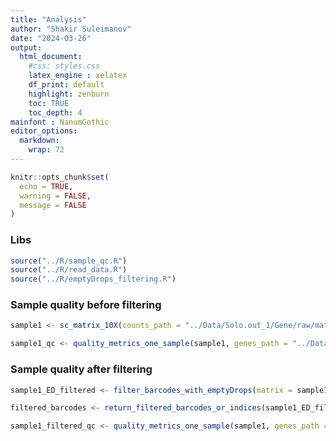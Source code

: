 ```yaml
---
title: "Analysis"
author: "Shakir Suleimanov"
date: "2024-03-26"
output: 
  html_document:
    #css: styles.css
    latex_engine : xelatex
    df_print: default
    highlight: zenburn
    toc: TRUE
    toc_depth: 4
mainfont : NanumGothic    
editor_options: 
  markdown: 
    wrap: 72
---
```


```r
knitr::opts_chunk$set(
  echo = TRUE,
  warning = FALSE,
  message = FALSE
)
```

### Libs
```r
source("../R/sample_qc.R")
source("../R/read_data.R")
source("../R/emptyDrops_filtering.R")
```


### Sample quality before filtering
```r
sample1 <- sc_matrix_10X(counts_path = "../Data/Solo.out_1/Gene/raw/matrix.mtx.gz", barcodes_path = "../Data/Solo.out_1/Gene/raw/barcodes.tsv.gz", genes_path = "../Data/Solo.out_1/Gene/raw/features.tsv.gz")

sample1_qc <- quality_metrics_one_sample(sample1, genes_path = "../Data/Solo.out_1/Gene/raw/features.tsv.gz", file_name = "Solo1")
```


### Sample quality after filtering
```r
sample1_ED_filtered <- filter_barcodes_with_emptyDrops(matrix = sample1)

filtered_barcodes <- return_filtered_barcodes_or_indices(sample1_ED_filtered)

sample1_filtered_qc <- quality_metrics_one_sample(sample1, genes_path = "../Data/Solo.out_1/Gene/raw/features.tsv.gz", file_name = "Solo1_filtered", filter = TRUE, filtered_barcodes_list = filtered_barcodes)
```



